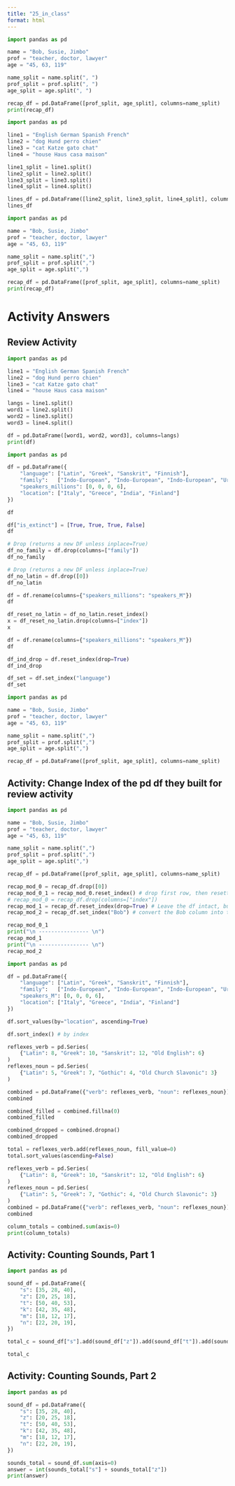 ```yaml
---
title: "25_in_class"
format: html
---
```



```python
import pandas as pd

name = "Bob, Susie, Jimbo"
prof = "teacher, doctor, lawyer"
age = "45, 63, 119"

name_split = name.split(", ")
prof_split = prof.split(", ")
age_split = age.split(", ")

recap_df = pd.DataFrame([prof_split, age_split], columns=name_split)
print(recap_df)
```
```python
import pandas as pd

line1 = "English German Spanish French"
line2 = "dog Hund perro chien"
line3 = "cat Katze gato chat"
line4 = "house Haus casa maison"

line1_split = line1.split()
line2_split = line2.split()
line3_split = line3.split()
line4_split = line4.split()

lines_df = pd.DataFrame([line2_split, line3_split, line4_split], columns = line1_split)
lines_df
```



















```python
import pandas as pd

name = "Bob, Susie, Jimbo"
prof = "teacher, doctor, lawyer"
age = "45, 63, 119"

name_split = name.split(",")
prof_split = prof.split(",")
age_split = age.split(",")

recap_df = pd.DataFrame([prof_split, age_split], columns=name_split)
print(recap_df)
```


# Activity Answers

## Review Activity

``` python
import pandas as pd

line1 = "English German Spanish French"
line2 = "dog Hund perro chien"
line3 = "cat Katze gato chat"
line4 = "house Haus casa maison"

langs = line1.split()
word1 = line2.split()
word2 = line3.split()
word3 = line4.split()

df = pd.DataFrame([word1, word2, word3], columns=langs)
print(df)
```

```python
import pandas as pd

df = pd.DataFrame({
    "language": ["Latin", "Greek", "Sanskrit", "Finnish"],
    "family":   ["Indo-European", "Indo-European", "Indo-European", "Uralic"],
    "speakers_millions": [0, 0, 0, 6],
    "location": ["Italy", "Greece", "India", "Finland"]
})

df
```


```python
df["is_extinct"] = [True, True, True, False]
df
```


```python
# Drop (returns a new DF unless inplace=True)
df_no_family = df.drop(columns=["family"])
df_no_family
```



```python
# Drop (returns a new DF unless inplace=True) 
df_no_latin = df.drop([0])
df_no_latin
```

```python
df = df.rename(columns={"speakers_millions": "speakers_M"})
df
```


```python
df_reset_no_latin = df_no_latin.reset_index()
x = df_reset_no_latin.drop(columns=["index"])
x
```
```python
df = df.rename(columns={"speakers_millions": "speakers_M"})
df
```


```python
df_ind_drop = df.reset_index(drop=True)
df_ind_drop
```


```python
df_set = df.set_index("language")
df_set
```

```python
import pandas as pd

name = "Bob, Susie, Jimbo"
prof = "teacher, doctor, lawyer"
age = "45, 63, 119"

name_split = name.split(",")
prof_split = prof.split(",")
age_split = age.split(",")

recap_df = pd.DataFrame([prof_split, age_split], columns=name_split)


```










## Activity: Change Index of the pd df they built for review activity

```python
import pandas as pd

name = "Bob, Susie, Jimbo"
prof = "teacher, doctor, lawyer"
age = "45, 63, 119"

name_split = name.split(",")
prof_split = prof.split(",")
age_split = age.split(",")

recap_df = pd.DataFrame([prof_split, age_split], columns=name_split)

recap_mod_0 = recap_df.drop([0])
recap_mod_0_1 = recap_mod_0.reset_index() # drop first row, then resetting the index
# recap_mod_0 = recap_df.drop(columns=["index"])
recap_mod_1 = recap_df.reset_index(drop=True) # Leave the df intact, but drop the index altogether
recap_mod_2 = recap_df.set_index("Bob") # convert the Bob column into the index.

recap_mod_0_1
print("\n ---------------- \n")
recap_mod_1
print("\n ---------------- \n")
recap_mod_2

```




```python
import pandas as pd

df = pd.DataFrame({
    "language": ["Latin", "Greek", "Sanskrit", "Finnish"],
    "family":   ["Indo-European", "Indo-European", "Indo-European", "Uralic"],
    "speakers_M": [0, 0, 0, 6],
    "location": ["Italy", "Greece", "India", "Finland"]
})

df.sort_values(by="location", ascending=True)
```

```python
df.sort_index() # by index
```

```python
reflexes_verb = pd.Series(
    {"Latin": 8, "Greek": 10, "Sanskrit": 12, "Old English": 6}
)
reflexes_noun = pd.Series(
    {"Latin": 5, "Greek": 7, "Gothic": 4, "Old Church Slavonic": 3}
)

combined = pd.DataFrame({"verb": reflexes_verb, "noun": reflexes_noun})
combined
```

```python
combined_filled = combined.fillna(0)
combined_filled
```

```python
combined_dropped = combined.dropna()
combined_dropped
```

```python
total = reflexes_verb.add(reflexes_noun, fill_value=0)
total.sort_values(ascending=False)
```

```python
reflexes_verb = pd.Series(
    {"Latin": 8, "Greek": 10, "Sanskrit": 12, "Old English": 6}
)
reflexes_noun = pd.Series(
    {"Latin": 5, "Greek": 7, "Gothic": 4, "Old Church Slavonic": 3}
)
combined = pd.DataFrame({"verb": reflexes_verb, "noun": reflexes_noun})
combined

column_totals = combined.sum(axis=0)
print(column_totals)
```




## Activity: Counting Sounds, Part 1

```python
import pandas as pd

sound_df = pd.DataFrame({
    "s": [35, 28, 40],
    "z": [20, 25, 18],
    "t": [50, 40, 53],
    "k": [42, 35, 48],
    "m": [18, 12, 17],
    "n": [22, 20, 19],
})
```







```python

total_c = sound_df["s"].add(sound_df["z"]).add(sound_df["t"]).add(sound_df["k"]).add(sound_df["m"]).add(sound_df["n"])

total_c

```




## Activity: Counting Sounds, Part 2

```python

import pandas as pd

sound_df = pd.DataFrame({
    "s": [35, 28, 40],
    "z": [20, 25, 18],
    "t": [50, 40, 53],
    "k": [42, 35, 48],
    "m": [18, 12, 17],
    "n": [22, 20, 19],
})

sounds_total = sound_df.sum(axis=0)
answer = int(sounds_total["s"] + sounds_total["z"])
print(answer)
```
